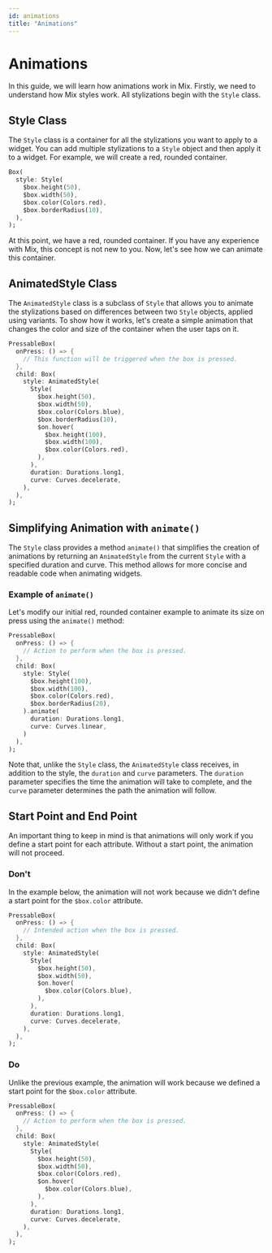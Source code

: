 ```yaml
---
id: animations
title: "Animations"
---
```


# Animations
 
In this guide, we will learn how animations work in Mix. Firstly, we need to understand how Mix styles work. All stylizations begin with the `Style` class.

## Style Class

The `Style` class is a container for all the stylizations you want to apply to a widget. You can add multiple stylizations to a `Style` object and then apply it to a widget. For example, we will create a red, rounded container.

```dart
Box(
  style: Style(
    $box.height(50),
    $box.width(50),
    $box.color(Colors.red),
    $box.borderRadius(10),
  ),
);
```

At this point, we have a red, rounded container. If you have any experience with Mix, this concept is not new to you. Now, let's see how we can animate this container.

## AnimatedStyle Class

The `AnimatedStyle` class is a subclass of `Style` that allows you to animate the stylizations based on differences between two `Style` objects, applied using variants. To show how it works, let's create a simple animation that changes the color and size of the container when the user taps on it.

```dart
PressableBox(
  onPress: () => {
    // This function will be triggered when the box is pressed.
  },
  child: Box(
    style: AnimatedStyle(
      Style(
        $box.height(50),
        $box.width(50),
        $box.color(Colors.blue),
        $box.borderRadius(10),
        $on.hover(
          $box.height(100),
          $box.width(100),
          $box.color(Colors.red),
        ),
      ),
      duration: Durations.long1,
      curve: Curves.decelerate,
    ),
  ),
);
```

## Simplifying Animation with `animate()`

The `Style` class provides a method `animate()` that simplifies the creation of animations by returning an `AnimatedStyle` from the current `Style` with a specified duration and curve. This method allows for more concise and readable code when animating widgets.

### Example of `animate()`

Let's modify our initial red, rounded container example to animate its size on press using the `animate()` method:

```dart
PressableBox(
  onPress: () => {
    // Action to perform when the box is pressed.
  },
  child: Box(
    style: Style(
      $box.height(100),
      $box.width(100),
      $box.color(Colors.red),
      $box.borderRadius(20),
    ).animate(
      duration: Durations.long1,
      curve: Curves.linear,
    )
  ),
);
```

Note that, unlike the `Style` class, the `AnimatedStyle` class receives, in addition to the style, the `duration` and `curve` parameters. The `duration` parameter specifies the time the animation will take to complete, and the `curve` parameter determines the path the animation will follow.

## Start Point and End Point

An important thing to keep in mind is that animations will only work if you define a start point for each attribute. Without a start point, the animation will not proceed.

### Don't

In the example below, the animation will not work because we didn't define a start point for the `$box.color` attribute.

```dart
PressableBox(
  onPress: () => {
    // Intended action when the box is pressed.
  },
  child: Box(
    style: AnimatedStyle(
      Style(
        $box.height(50),
        $box.width(50),
        $on.hover(
          $box.color(Colors.blue),
        ),
      ),
      duration: Durations.long1,
      curve: Curves.decelerate,
    ),
  ),
);
```

### Do

Unlike the previous example, the animation will work because we defined a start point for the `$box.color` attribute.

```dart
PressableBox(
  onPress: () => {
    // Action to perform when the box is pressed.
  },
  child: Box(
    style: AnimatedStyle(
      Style(
        $box.height(50),
        $box.width(50),
        $box.color(Colors.red),
        $on.hover(
          $box.color(Colors.blue),
        ),
      ),
      duration: Durations.long1,
      curve: Curves.decelerate,
    ),
  ),
);
```